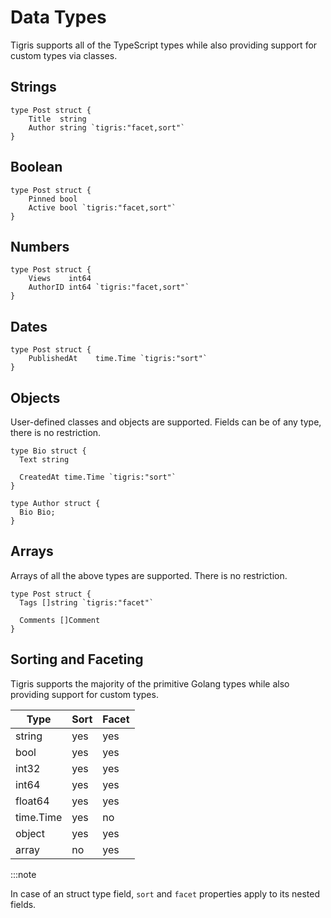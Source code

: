 # Data Types

Tigris supports all of the TypeScript types while also providing support for custom types via classes.

## Strings

```golang
type Post struct {
	Title  string
	Author string `tigris:"facet,sort"`
}
```

## Boolean

```golang
type Post struct {
	Pinned bool
	Active bool `tigris:"facet,sort"`
}
```

## Numbers

```golang
type Post struct {
	Views    int64
	AuthorID int64 `tigris:"facet,sort"`
}
```

## Dates

```golang
type Post struct {
	PublishedAt    time.Time `tigris:"sort"`
}
```

## Objects

User-defined classes and objects are supported. Fields can be of any type,
there is no restriction.

```golang
type Bio struct {
  Text string

  CreatedAt time.Time `tigris:"sort"`
}

type Author struct {
  Bio Bio;
}
```

## Arrays

Arrays of all the above types are supported. There is no restriction.

```golang
type Post struct {
  Tags []string `tigris:"facet"`

  Comments []Comment
}
```

## Sorting and Faceting

Tigris supports the majority of the primitive Golang types while also
providing support for custom types.

| Type      | Sort | Facet |
| --------- | ---- | ----- |
| string    | yes  | yes   |
| bool      | yes  | yes   |
| int32     | yes  | yes   |
| int64     | yes  | yes   |
| float64   | yes  | yes   |
| time.Time | yes  | no    |
| object    | yes  | yes   |
| array     | no   | yes   |

:::note

In case of an struct type field, `sort` and `facet` properties apply to its nested fields.
